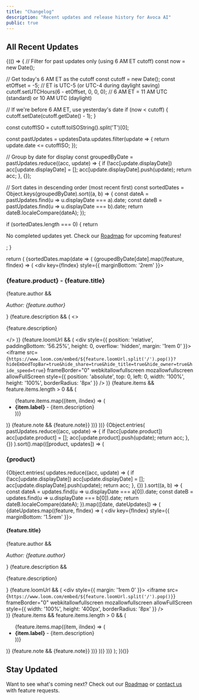 ```yaml
---
title: "Changelog"
description: "Recent updates and release history for Avoca AI"
public: true
---
```



## All Recent Updates

{(() => {
  // Filter for past updates only (using 6 AM ET cutoff)
  const now = new Date();
  
  // Get today's 6 AM ET as the cutoff
  const cutoff = new Date();
  const etOffset = -5; // ET is UTC-5 (or UTC-4 during daylight saving)
  cutoff.setUTCHours(6 - etOffset, 0, 0, 0); // 6 AM ET = 11 AM UTC (standard) or 10 AM UTC (daylight)
  
  // If we're before 6 AM ET, use yesterday's date
  if (now < cutoff) {
    cutoff.setDate(cutoff.getDate() - 1);
  }
  
  const cutoffISO = cutoff.toISOString().split('T')[0];
  
  const pastUpdates = updatesData.updates.filter(update => {
    return update.date <= cutoffISO;
  });
  
  // Group by date for display
  const groupedByDate = pastUpdates.reduce((acc, update) => {
    if (!acc[update.displayDate]) acc[update.displayDate] = [];
    acc[update.displayDate].push(update);
    return acc;
  }, {});
  
  // Sort dates in descending order (most recent first)
  const sortedDates = Object.keys(groupedByDate).sort((a, b) => {
    const dateA = pastUpdates.find(u => u.displayDate === a).date;
    const dateB = pastUpdates.find(u => u.displayDate === b).date;
    return dateB.localeCompare(dateA);
  });
  
  if (sortedDates.length === 0) {
    return <p>No completed updates yet. Check our <a href="/roadmap">Roadmap</a> for upcoming features!</p>;
  }
  
  return (
    <Tabs>
      <Tab title="By Date">
        {sortedDates.map(date => (
          <Update key={date} label={date}>
            {groupedByDate[date].map((feature, fIndex) => (
              <div key={fIndex} style={{ marginBottom: '2rem' }}>
                <h3>{feature.product} - {feature.title}</h3>
                {feature.author && <p><em>Author: {feature.author}</em></p>}
                {feature.description && (
                  <>
                    <br />
                    <p>{feature.description}</p>
                  </>
                )}
                {feature.loomUrl && (
                  <div style={{ position: 'relative', paddingBottom: '56.25%', height: 0, overflow: 'hidden', margin: '1rem 0' }}>
                    <iframe 
                      src={`https://www.loom.com/embed/${feature.loomUrl.split('/').pop()}?hideEmbedTopBar=true&hide_share=true&hide_title=true&hide_owner=true&hide_speed=true`}
                      frameBorder="0"
                      webkitallowfullscreen 
                      mozallowfullscreen 
                      allowFullScreen
                      style={{ position: 'absolute', top: 0, left: 0, width: '100%', height: '100%', borderRadius: '8px' }}
                    />
                  </div>
                )}
                {feature.items && feature.items.length > 0 && (
                  <ul>
                    {feature.items.map((item, iIndex) => (
                      <li key={iIndex}>
                        <strong>{item.label}</strong> - {item.description}
                      </li>
                    ))}
                  </ul>
                )}
                {feature.note && <Note>{feature.note}</Note>}
              </div>
            ))}
          </Update>
        ))}
      </Tab>
      <Tab title="By Product">
        {Object.entries(
          pastUpdates.reduce((acc, update) => {
            if (!acc[update.product]) acc[update.product] = [];
            acc[update.product].push(update);
            return acc;
          }, {})
        ).sort().map(([product, updates]) => (
          <div key={product}>
            <h3>{product}</h3>
            {Object.entries(
              updates.reduce((acc, update) => {
                if (!acc[update.displayDate]) acc[update.displayDate] = [];
                acc[update.displayDate].push(update);
                return acc;
              }, {})
            ).sort((a, b) => {
              const dateA = updates.find(u => u.displayDate === a[0]).date;
              const dateB = updates.find(u => u.displayDate === b[0]).date;
              return dateB.localeCompare(dateA);
            }).map(([date, dateUpdates]) => (
              <Update key={date} label={date}>
                {dateUpdates.map((feature, fIndex) => (
                  <div key={fIndex} style={{ marginBottom: '1.5rem' }}>
                    <h4>{feature.title}</h4>
                    {feature.author && <p><em>Author: {feature.author}</em></p>}
                    {feature.description && <p>{feature.description}</p>}
                    {feature.loomUrl && (
                      <div style={{ margin: '1rem 0' }}>
                        <iframe 
                          src={`https://www.loom.com/embed/${feature.loomUrl.split('/').pop()}`}
                          frameBorder="0"
                          webkitallowfullscreen 
                          mozallowfullscreen 
                          allowFullScreen
                          style={{ width: '100%', height: '400px', borderRadius: '8px' }}
                        />
                      </div>
                    )}
                    {feature.items && feature.items.length > 0 && (
                      <ul>
                        {feature.items.map((item, iIndex) => (
                          <li key={iIndex}>
                            <strong>{item.label}</strong> - {item.description}
                          </li>
                        ))}
                      </ul>
                    )}
                    {feature.note && <Note>{feature.note}</Note>}
                  </div>
                ))}
              </Update>
            ))}
          </div>
        ))}
      </Tab>
    </Tabs>
  );
})()}

## Stay Updated

Want to see what's coming next? Check out our [Roadmap](/roadmap) or [contact us](mailto:support@avoca.ai) with feature requests.
